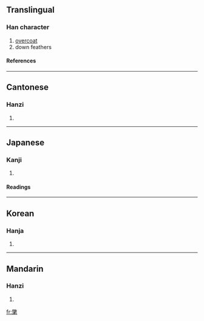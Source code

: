 ==Translingual==
===Han character===
{{Han char|rn=82|rad=毛|as=12|sn=16|four=9871<sub>0</sub>|canj=火大竹手山 (FKHQU)}}
# [[overcoat]]
# down feathers
====References====
{{Han ref|kx=0596.190|dkj=16973|dj=0987.400|hdz=32005.190|uh=6C05|ud=27653|bh=BEFB|bd=48891}}

----
==Cantonese==
===Hanzi===
{{yue-hanzi|jyut=|y=chong2}}
# {{defn|Cantonese}}

----
==Japanese==
===Kanji===
{{ja-kanji|grade=|rs=毛12}}
# {{defn|Japanese}} 
====Readings====
{{ja-readings|on=[[しょう]] (shō)|kun=[[かざりけ]] (kazarike)}}

----
==Korean==
===Hanja===
{{ko-hanja|hangeul=창|eumhun=|rv=chang|mr=ch'ang|y=chang}}
# {{defn|Korean}}

----
==Mandarin==
===Hanzi===
{{cmn-hanzi|pin=[[chǎng]] (chang3)|wg=ch'ang<sup>3</sup>}}
# {{defn|Mandarin}}

[[fr:氅]]